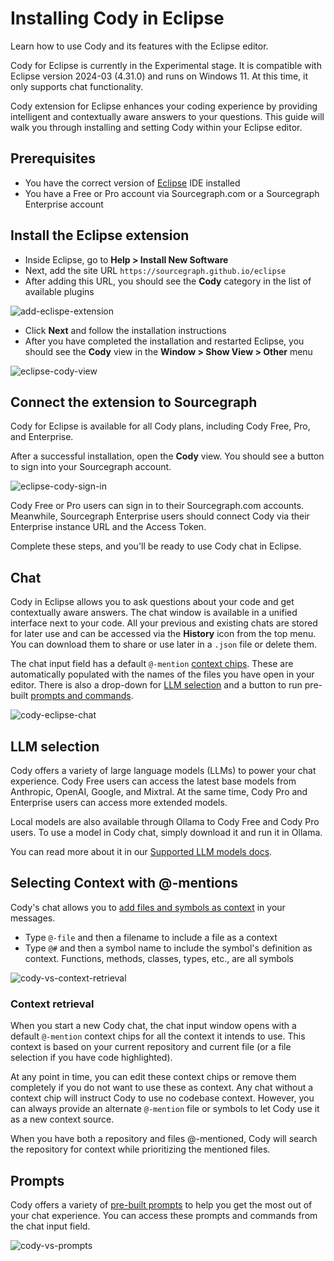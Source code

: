 # Installing Cody in Eclipse

<p className="subtitle">Learn how to use Cody and its features with the Eclipse editor.</p>

<Callout type="info">Cody for Eclipse is currently in the Experimental stage. It is compatible with Eclipse version 2024-03 (4.31.0) and runs on Windows 11. At this time, it only supports chat functionality.</Callout>

Cody extension for Eclipse enhances your coding experience by providing intelligent and contextually aware answers to your questions. This guide will walk you through installing and setting Cody within your Eclipse editor.

<LinkCards>
 <LinkCard href="https://github.com/sourcegraph/eclipse" imgSrc="https://storage.googleapis.com/sourcegraph-assets/Docs/eclipse.svg" imgAlt="Cody for Eclipse" title="Cody for Eclipse (Experimental)" description="Install Cody's free extension for Eclipse." />
</LinkCards>

## Prerequisites

- You have the correct version of [Eclipse](https://www.eclipse.org/downloads/packages/release/2024-03/r) IDE installed
- You have a Free or Pro account via Sourcegraph.com or a Sourcegraph Enterprise account

## Install the Eclipse extension

- Inside Eclipse, go to **Help > Install New Software**
- Next, add the site URL `https://sourcegraph.github.io/eclipse`
- After adding this URL, you should see the **Cody** category in the list of available plugins

![add-eclispe-extension](https://storage.googleapis.com/sourcegraph-assets/Docs/add-eclipse-url-1124.png)

- Click **Next** and follow the installation instructions
- After you have completed the installation and restarted Eclipse, you should see the **Cody** view in the **Window > Show View > Other** menu

![eclipse-cody-view](https://storage.googleapis.com/sourcegraph-assets/Docs/eclipse-cody-view-1124.png)

## Connect the extension to Sourcegraph

<Callout type="info">Cody for Eclipse is available for all Cody plans, including Cody Free, Pro, and Enterprise.</Callout>

After a successful installation, open the **Cody** view. You should see a button to sign into your Sourcegraph account.

![eclipse-cody-sign-in](https://storage.googleapis.com/sourcegraph-assets/Docs/eclispe-signin-sourcegraph-1124-2.png)

Cody Free or Pro users can sign in to their Sourcegraph.com accounts. Meanwhile, Sourcegraph Enterprise users should connect Cody via their Enterprise instance URL and the Access Token.

Complete these steps, and you'll be ready to use Cody chat in Eclipse.

## Chat

Cody in Eclipse allows you to ask questions about your code and get contextually aware answers. The chat window is available in a unified interface next to your code. All your previous and existing chats are stored for later use and can be accessed via the **History** icon from the top menu. You can download them to share or use later in a `.json` file or delete them.

The chat input field has a default `@-mention` [context chips](#context-retrieval). These are automatically populated with the names of the files you have open in your editor. There is also a drop-down for [LLM selection](#llm-selection) and a button to run pre-built [prompts and commands](#prompts).

![cody-eclipse-chat](https://storage.googleapis.com/sourcegraph-assets/Docs/eclipse-cody-chat-1124.png)

## LLM selection

Cody offers a variety of large language models (LLMs) to power your chat experience. Cody Free users can access the latest base models from Anthropic, OpenAI, Google, and Mixtral. At the same time, Cody Pro and Enterprise users can access more extended models.

Local models are also available through Ollama to Cody Free and Cody Pro users. To use a model in Cody chat, simply download it and run it in Ollama.

You can read more about it in our [Supported LLM models docs](/cody/capabilities/supported-models).

## Selecting Context with @-mentions

Cody's chat allows you to [add files and symbols as context](/cody/core-concepts/context) in your messages.

- Type `@-file` and then a filename to include a file as a context
- Type `@#` and then a symbol name to include the symbol's definition as context. Functions, methods, classes, types, etc., are all symbols

![cody-vs-context-retrieval](https://storage.googleapis.com/sourcegraph-assets/Docs/cody-vs-mention-102024-2.png)

### Context retrieval

When you start a new Cody chat, the chat input window opens with a default `@-mention` context chips for all the context it intends to use. This context is based on your current repository and current file (or a file selection if you have code highlighted).

At any point in time, you can edit these context chips or remove them completely if you do not want to use these as context. Any chat without a context chip will instruct Cody to use no codebase context. However, you can always provide an alternate `@-mention` file or symbols to let Cody use it as a new context source.

When you have both a repository and files @-mentioned, Cody will search the repository for context while prioritizing the mentioned files.

## Prompts

Cody offers a variety of [pre-built prompts](/cody/capabilities/commands) to help you get the most out of your chat experience. You can access these prompts and commands from the chat input field.

![cody-vs-prompts](https://storage.googleapis.com/sourcegraph-assets/Docs/cody-vs-prompts-102024-2.png)
